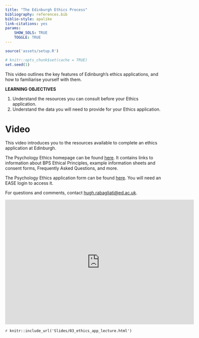 ```yaml
---
title: "The Edinburgh Ethics Process"
bibliography: references.bib
biblio-style: apalike
link-citations: yes
params: 
    SHOW_SOLS: TRUE
    TOGGLE: TRUE
---
```



```r
source('assets/setup.R')

# knitr::opts_chunk$set(cache = TRUE)
set.seed(1)
```

This video outlines the key features of Edinburgh's ethics applications, and how to familiarise yourself with them.

:::lo
**LEARNING OBJECTIVES**

1. Understand the resources you can consult before your Ethics application.
1. Understand the data you will need to provide for your Ethics application.
:::


# Video


This video introduces you to the resources available to complete an ethics application at Edinburgh.

The Psychology Ethics homepage can be found [here](https://www.ed.ac.uk/ppls/psychology/current/postgraduate/research-ethics). It contains links to information about BPS Ethical Principles, example information sheets and consent forms, Frequently Asked Questions, and more.

The Psychology Ethics application form can be found [here](https://resource.ppls.ed.ac.uk/ethics/index.php). You will need an EASE login to access it.

For questions and comments, contact [hugh.rabagliati@ed.ac.uk](hugh.rabagliati@ed.ac.uk).


<iframe id="kaltura_player" src="https://cdnapisec.kaltura.com/p/2010292/sp/201029200/embedIframeJs/uiconf_id/32599141/partner_id/2010292?iframeembed=true&playerId=kaltura_player&entry_id=1_fy0rj2xs&flashvars[streamerType]=auto&amp;flashvars[localizationCode]=en&amp;flashvars[leadWithHTML5]=true&amp;flashvars[sideBarContainer.plugin]=true&amp;flashvars[sideBarContainer.position]=left&amp;flashvars[sideBarContainer.clickToClose]=true&amp;flashvars[chapters.plugin]=true&amp;flashvars[chapters.layout]=vertical&amp;flashvars[chapters.thumbnailRotator]=false&amp;flashvars[streamSelector.plugin]=true&amp;flashvars[EmbedPlayer.SpinnerTarget]=videoHolder&amp;flashvars[dualScreen.plugin]=true&amp;flashvars[Kaltura.addCrossoriginToIframe]=true&amp;&wid=1_eba7k71e" width="608" height="402" allowfullscreen webkitallowfullscreen mozAllowFullScreen allow="autoplay *; fullscreen *; encrypted-media *" sandbox="allow-forms allow-same-origin allow-scripts allow-top-navigation allow-pointer-lock allow-popups allow-modals allow-orientation-lock allow-popups-to-escape-sandbox allow-presentation allow-top-navigation-by-user-activation" frameborder="0" title="Kaltura Player"></iframe>

`r knitr::include_url('Slides/03_ethics_app_lecture.html')`





<div class="tocify-extend-page" data-unique="tocify-extend-page" style="height: 0;"></div>